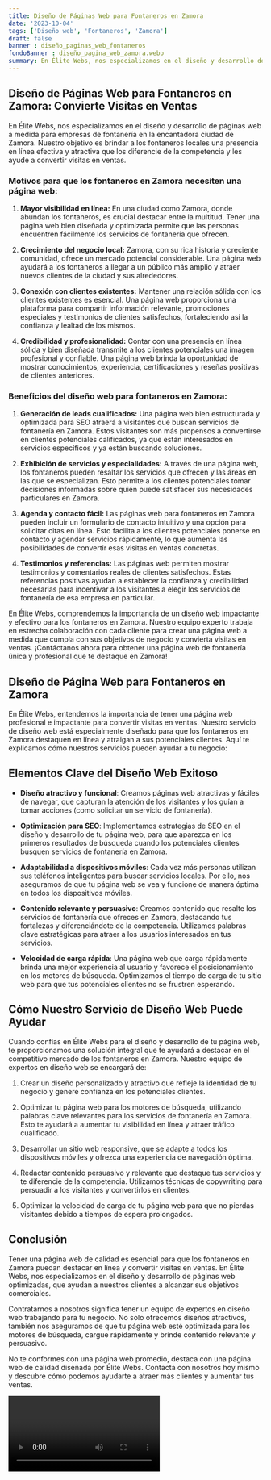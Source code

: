 ```yaml
---
title: Diseño de Páginas Web para Fontaneros en Zamora
date: '2023-10-04'
tags: ['Diseño web', 'Fontaneros', 'Zamora']
draft: false
banner : diseño_paginas_web_fontaneros
fondoBanner : diseño_pagina_web_zamora.webp
summary: En Élite Webs, nos especializamos en el diseño y desarrollo de páginas web a medida para empresas de fontanería en la encantadora ciudad de Zamora. Nuestro objetivo es brindar a los fontaneros locales una presencia en línea efectiva y atractiva que los diferencie de la competencia y les ayude a convertir visitas en ventas.
---
```


## **Diseño de Páginas Web para Fontaneros en Zamora: Convierte Visitas en Ventas**

En Élite Webs, nos especializamos en el diseño y desarrollo de páginas web a medida para empresas de fontanería en la encantadora ciudad de Zamora. Nuestro objetivo es brindar a los fontaneros locales una presencia en línea efectiva y atractiva que los diferencie de la competencia y les ayude a convertir visitas en ventas.

### **Motivos para que los fontaneros en Zamora necesiten una página web:**

1. **Mayor visibilidad en línea:** En una ciudad como Zamora, donde abundan los fontaneros, es crucial destacar entre la multitud. Tener una página web bien diseñada y optimizada permite que las personas encuentren fácilmente los servicios de fontanería que ofrecen.

2. **Crecimiento del negocio local:** Zamora, con su rica historia y creciente comunidad, ofrece un mercado potencial considerable. Una página web ayudará a los fontaneros a llegar a un público más amplio y atraer nuevos clientes de la ciudad y sus alrededores.

3. **Conexión con clientes existentes:** Mantener una relación sólida con los clientes existentes es esencial. Una página web proporciona una plataforma para compartir información relevante, promociones especiales y testimonios de clientes satisfechos, fortaleciendo así la confianza y lealtad de los mismos.

4. **Credibilidad y profesionalidad:** Contar con una presencia en línea sólida y bien diseñada transmite a los clientes potenciales una imagen profesional y confiable. Una página web brinda la oportunidad de mostrar conocimientos, experiencia, certificaciones y reseñas positivas de clientes anteriores.

### **Beneficios del diseño web para fontaneros en Zamora:**

1. **Generación de leads cualificados:** Una página web bien estructurada y optimizada para SEO atraerá a visitantes que buscan servicios de fontanería en Zamora. Estos visitantes son más propensos a convertirse en clientes potenciales calificados, ya que están interesados en servicios específicos y ya están buscando soluciones.

2. **Exhibición de servicios y especialidades:** A través de una página web, los fontaneros pueden resaltar los servicios que ofrecen y las áreas en las que se especializan. Esto permite a los clientes potenciales tomar decisiones informadas sobre quién puede satisfacer sus necesidades particulares en Zamora.

3. **Agenda y contacto fácil:** Las páginas web para fontaneros en Zamora pueden incluir un formulario de contacto intuitivo y una opción para solicitar citas en línea. Esto facilita a los clientes potenciales ponerse en contacto y agendar servicios rápidamente, lo que aumenta las posibilidades de convertir esas visitas en ventas concretas.

4. **Testimonios y referencias:** Las páginas web permiten mostrar testimonios y comentarios reales de clientes satisfechos. Estas referencias positivas ayudan a establecer la confianza y credibilidad necesarias para incentivar a los visitantes a elegir los servicios de fontanería de esa empresa en particular.

En Élite Webs, comprendemos la importancia de un diseño web impactante y efectivo para los fontaneros en Zamora. Nuestro equipo experto trabaja en estrecha colaboración con cada cliente para crear una página web a medida que cumpla con sus objetivos de negocio y convierta visitas en ventas. ¡Contáctanos ahora para obtener una página web de fontanería única y profesional que te destaque en Zamora!

<GifSeo />

<Cta />

## Diseño de Página Web para Fontaneros en Zamora

En Élite Webs, entendemos la importancia de tener una página web profesional e impactante para convertir visitas en ventas. Nuestro servicio de diseño web está especialmente diseñado para que los fontaneros en Zamora destaquen en línea y atraigan a sus potenciales clientes. Aquí te explicamos cómo nuestros servicios pueden ayudar a tu negocio:

## Elementos Clave del Diseño Web Exitoso

- **Diseño atractivo y funcional**: Creamos páginas web atractivas y fáciles de navegar, que capturan la atención de los visitantes y los guían a tomar acciones (como solicitar un servicio de fontanería).

- **Optimización para SEO**: Implementamos estrategias de SEO en el diseño y desarrollo de tu página web, para que aparezca en los primeros resultados de búsqueda cuando los potenciales clientes busquen servicios de fontanería en Zamora.

- **Adaptabilidad a dispositivos móviles**: Cada vez más personas utilizan sus teléfonos inteligentes para buscar servicios locales. Por ello, nos aseguramos de que tu página web se vea y funcione de manera óptima en todos los dispositivos móviles.

- **Contenido relevante y persuasivo**: Creamos contenido que resalte los servicios de fontanería que ofreces en Zamora, destacando tus fortalezas y diferenciándote de la competencia. Utilizamos palabras clave estratégicas para atraer a los usuarios interesados en tus servicios.

- **Velocidad de carga rápida**: Una página web que carga rápidamente brinda una mejor experiencia al usuario y favorece el posicionamiento en los motores de búsqueda. Optimizamos el tiempo de carga de tu sitio web para que tus potenciales clientes no se frustren esperando.

## Cómo Nuestro Servicio de Diseño Web Puede Ayudar

Cuando confías en Élite Webs para el diseño y desarrollo de tu página web, te proporcionamos una solución integral que te ayudará a destacar en el competitivo mercado de los fontaneros en Zamora. Nuestro equipo de expertos en diseño web se encargará de:

1. Crear un diseño personalizado y atractivo que refleje la identidad de tu negocio y genere confianza en los potenciales clientes.

2. Optimizar tu página web para los motores de búsqueda, utilizando palabras clave relevantes para los servicios de fontanería en Zamora. Esto te ayudará a aumentar tu visibilidad en línea y atraer tráfico cualificado.

3. Desarrollar un sitio web responsive, que se adapte a todos los dispositivos móviles y ofrezca una experiencia de navegación óptima.

4. Redactar contenido persuasivo y relevante que destaque tus servicios y te diferencie de la competencia. Utilizamos técnicas de copywriting para persuadir a los visitantes y convertirlos en clientes.

5. Optimizar la velocidad de carga de tu página web para que no pierdas visitantes debido a tiempos de espera prolongados.

## Conclusión

Tener una página web de calidad es esencial para que los fontaneros en Zamora puedan destacar en línea y convertir visitas en ventas. En Élite Webs, nos especializamos en el diseño y desarrollo de páginas web optimizadas, que ayudan a nuestros clientes a alcanzar sus objetivos comerciales.

Contratarnos a nosotros significa tener un equipo de expertos en diseño web trabajando para tu negocio. No solo ofrecemos diseños atractivos, también nos aseguramos de que tu página web esté optimizada para los motores de búsqueda, cargue rápidamente y brinde contenido relevante y persuasivo.

No te conformes con una página web promedio, destaca con una página web de calidad diseñada por Élite Webs. Contacta con nosotros hoy mismo y descubre cómo podemos ayudarte a atraer más clientes y aumentar tus ventas.

<Video />

<CtaBot job='Fontaneros' city='Zamora'/>

<Gmaps query='Zamora+españa+maps' />
